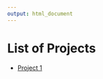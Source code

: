 ```yaml
---
output: html_document
---
```



# List of Projects


* [Project 1](./projects/CopyOfBicycle.Analysis.html)